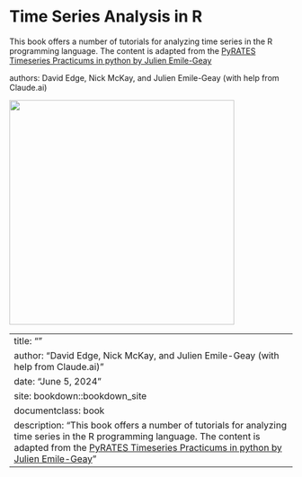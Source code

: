 # Time Series Analysis in R

This book offers a number of tutorials for analyzing time series in the R programming language. The content is adapted from the [PyRATES Timeseries Practicums in python by Julien Emile-Geay](https://linked.earth/PyRATES_practicums_py/intro.html)

authors: David Edge, Nick McKay, and Julien Emile-Geay (with help from Claude.ai)

<img src='http://linked.earth/FROGS/images/Pyrateslogo.jpg' width="400">

---
title: ""
author: "David Edge, Nick McKay, and Julien Emile-Geay (with help from Claude.ai)"
date: "June 5, 2024"
site: bookdown::bookdown_site
documentclass: book
description: "This book offers a number of tutorials for analyzing time series in the R programming language. The content is adapted from the [PyRATES Timeseries Practicums in python by Julien Emile-Geay](https://linked.earth/PyRATES_practicums_py/intro.html)"
---


